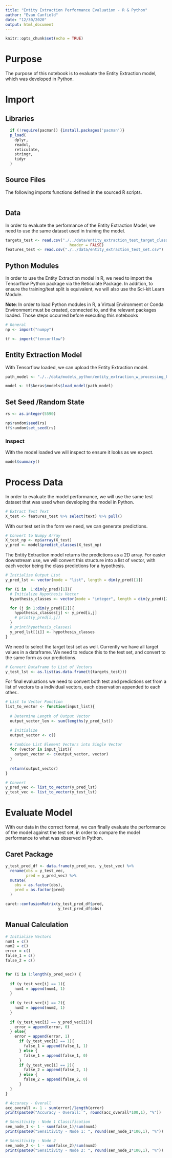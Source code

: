 ```yaml
---
title: "Entity Extraction Performance Evaluation - R & Python"
author: "Evan Canfield"
date: "12/30/2020"
output: html_document
---
```


```r
knitr::opts_chunk$set(echo = TRUE)
```

# Purpose
The purpose of this notebook is to evaluate the Entity Extraction model, which was developed in Python. 


# Import
## Libraries
```r
  if (!require(pacman)) {install.packages('pacman')}
  p_load(
    dplyr,
    readxl,
    reticulate,
    stringr,
    tidyr
  )
```

## Source Files
The following imports functions defined in the sourced R scripts.
```r

```

## Data
In order to evaluate the performance of the Entity Extraction Model, we need to use the same dataset
used in training the model.
```r
targets_test <- read.csv("./../data/entity_extraction_test_target_classes.csv", 
                            header = FALSE)
features_test <- read.csv("./../data/entity_extraction_test_set.csv")
```

## Python Modules
In order to use the Entity Extraction model in R, we need to import the Tensorflow Python package via the Reticulate Package. In addition, to ensure the training/test split is equivalent, we will also use the Sci-kit Learn Module.

**Note**: In order to load Python modules in R, a Virtual Environment or Conda Environment must be created, connected to, and the relevant packages loaded. Those steps occurred before executing this notebooks
```r
# General
np <- import("numpy")

tf <- import("tensorflow")
```

## Entity Extraction Model
With Tensorflow loaded, we can upload the Entity Extraction model.
```r
path_model <- "./../data/models_python/entity_extraction_w_processing_keras/"

model <- tf$keras$models$load_model(path_model)
```

## Set Seed /Random State
```r
rs <- as.integer(5590)

np$random$seed(rs)
tf$random$set_seed(rs)
```

### Inspect
With the model loaded we will inspect to ensure it looks as we expect.
```r
model$summary()
```

# Process Data
In order to evaluate the model performance, we will use the same test dataset that was used when developing the model in Python. 

```r
# Extract Test Text
X_test <- features_test %>% select(text) %>% pull()
```

With our test set in the form we need, we can generate predictions.
```r
# Convert to Numpy Array
X_test_np <- np$array(X_test)
y_pred <- model$predict_classes(X_test_np)
```

The Entity Extraction model returns the predictions as a 2D array. For easier downstream use, we will convert this structure into a list of vector, with each vector being the class predictions for a hypothesis.
```r
# Initialize Output List
y_pred_lst <- vector(mode = "list", length = dim(y_pred)[1])

for (i in  1:dim(y_pred)[1]){
  # Initialize Hypothesis Vector
  hypothesis_classes <- vector(mode = "integer", length = dim(y_pred)[2])

  for (j in 1:dim(y_pred)[2]){
    hypothesis_classes[j] <- y_pred[i,j]
    # print(y_pred[i,j])
  }
  # print(hypothesis_classes)
  y_pred_lst[[i]] <- hypothesis_classes
}
```

We need to select the target test set as well. Currently we have all target values in a dataframe. We need to reduce this to the test set, and convert to the same form as our predictions.
```r
# Convert Dataframe to List of Vectors
y_test_lst <- as.list(as.data.frame(t(targets_test)))
```

For final evaluations we need to convert both test and predictions set from a list of vectors to a individual vectors, each observation appended to each other..
```r

# List to Vector Function
list_to_vector <- function(input_list){
  
  # Determine Length of Output Vector
  output_vector_len <- sum(lengths(y_pred_lst))

  # Initialize
  output_vector <- c()
  
  # Combine List Element Vectors into Single Vector
  for (vector in input_list){
    output_vector <- c(output_vector, vector)
  } 
  
  return(output_vector)
}

# Convert 
y_pred_vec <- list_to_vector(y_pred_lst)
y_test_vec <- list_to_vector(y_test_lst)
```

# Evaluate Model
With our data in the correct format, we can finally evaluate the performance of the model against the test set, in order to compare the model performance to what was observed in Python.

## Caret Package
```r
y_test_pred_df <- data.frame(y_pred_vec, y_test_vec) %>% 
  rename(obs = y_test_vec,
         pred = y_pred_vec) %>% 
  mutate(
    obs = as.factor(obs),
    pred = as.factor(pred)
  )

caret::confusionMatrix(y_test_pred_df$pred, 
                       y_test_pred_df$obs)
```

## Manual Calculation
```r

# Initialize Vectors
num1 = c()
num2 = c()
error = c()
false_1 = c()
false_2 = c()


for (i in 1:length(y_pred_vec)) {
  
  if (y_test_vec[i] == 1){
    num1 = append(num1, 1)
  }
  
  if (y_test_vec[i] == 2){
    num2 = append(num2, 1)
  }
  
  if (y_test_vec[i] == y_pred_vec[i]){
    error = append(error, 0)
  } else{
    error = append(error, 1)
      if (y_test_vec[i] == 1){
        false_1 = append(false_1, 1)
      } else {
        false_1 = append(false_1, 0)
      }
      if (y_test_vec[i] == 2){
        false_2 = append(false_2, 1)
      } else {
        false_2 = append(false_2, 0)
      }
  }
}

# Accuracy - Overall
acc_overall <- 1 - sum(error)/length(error)
print(paste0("Accuracy - Overall: ", round(acc_overall*100,1), "%"))

# Sensitivity - Node 1 Classification
sen_node_1 <- 1 - sum(false_1)/sum(num1)
print(paste0("Sensitivity - Node 1: ", round(sen_node_1*100,1), "%"))

# Sensitivity - Node 2
sen_node_2 <- 1 - sum(false_2)/sum(num2)
print(paste0("Sensitivity - Node 2: ", round(sen_node_2*100,1), "%"))
```

